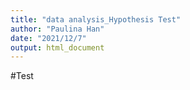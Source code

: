 ```yaml
---
title: "data analysis_Hypothesis Test"
author: "Paulina Han"
date: "2021/12/7"
output: html_document
---
```


#Test
